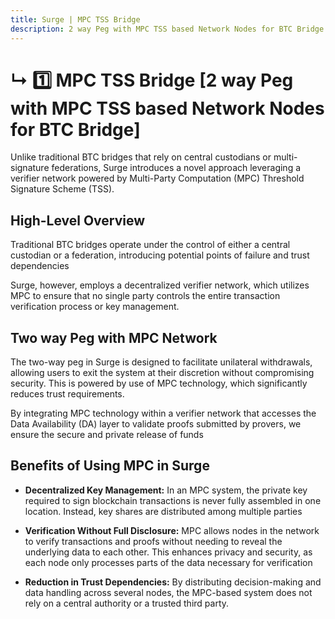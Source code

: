 ```yaml
---
title: Surge | MPC TSS Bridge
description: 2 way Peg with MPC TSS based Network Nodes for BTC Bridge
---
```



# ↳ 1️⃣ MPC TSS Bridge [2 way Peg with MPC TSS based Network Nodes for BTC Bridge]

Unlike traditional BTC bridges that rely on central custodians or multi-signature federations, Surge introduces a novel approach leveraging a verifier network powered by Multi-Party Computation (MPC) Threshold Signature Scheme (TSS).

## High-Level Overview

Traditional BTC bridges operate under the control of either a central custodian or a federation, introducing potential points of failure and trust dependencies

<ZoomImage
  className="md:w-[80%] mx-auto"
  src="/assets/high-level-overview.png"
  alt="high level overview"
/>

Surge, however, employs a decentralized verifier network, which utilizes MPC to ensure that no single party controls the entire transaction verification process or key management.

## Two way Peg with MPC Network

The two-way peg in Surge is designed to facilitate unilateral withdrawals, allowing users to exit the system at their discretion without compromising security. This is powered by use of MPC technology, which significantly reduces trust requirements.

<ZoomImage src="/assets/two-way-peg.png" alt="two way peg" />

By integrating MPC technology within a verifier network that accesses the Data Availability (DA) layer to validate proofs submitted by provers, we ensure the secure and private release of funds

## Benefits of Using MPC in Surge

- **Decentralized Key Management:** In an MPC system, the private key required to sign blockchain transactions is never fully assembled in one location. Instead, key shares are distributed among multiple parties

- **Verification Without Full Disclosure:** MPC allows nodes in the network to verify transactions and proofs without needing to reveal the underlying data to each other. This enhances privacy and security, as each node only processes parts of the data necessary for verification

- **Reduction in Trust Dependencies:** By distributing decision-making and data handling across several nodes, the MPC-based system does not rely on a central authority or a trusted third party.
